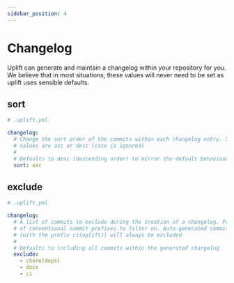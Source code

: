 ```yaml
---
sidebar_position: 4
---
```


# Changelog

Uplift can generate and maintain a changelog within your repository for you. We believe that in most situations, these values will never need to be set as uplift uses sensible defaults.

## sort

```yaml
# .uplift.yml

changelog:
  # Change the sort order of the commits within each changelog entry. Supported
  # values are asc or desc (case is ignored)
  #
  # Defaults to desc (descending order) to mirror the default behaviour of "git log"
  sort: asc
```

## exclude

```yaml
# .uplift.yml

changelog:
  # A list of commits to exclude during the creation of a changelog. Provide a list
  # of conventional commit prefixes to filter on. Auto-generated commits from uplift
  # (with the prefix ci(uplift)) will always be excluded
  #
  # Defaults to including all commits within the generated changelog
  exclude:
    - chore(deps)
    - docs
    - ci
```
